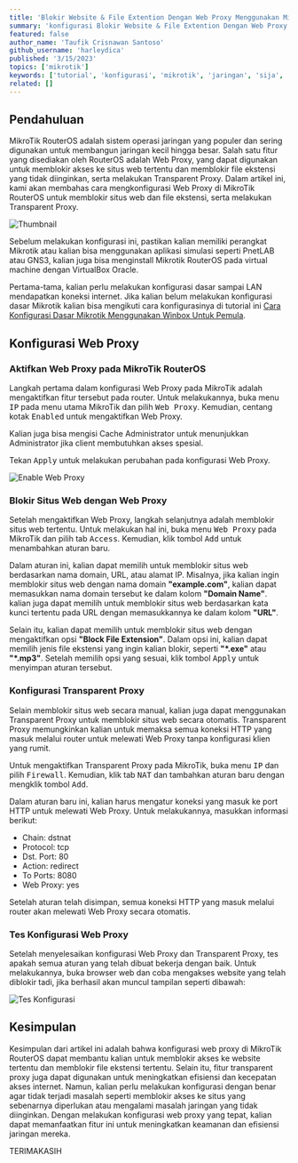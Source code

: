 ```yaml
---
title: 'Blokir Website & File Extention Dengan Web Proxy Menggunakan Mikrotik'
summary: 'konfigurasi Blokir Website & File Extention Dengan Web Proxy Menggunakan Mikrotik, bagi kalian yang belum pernah mencoba konfigurasi ini bisa mengikuti tutorial ini sampai selesai😉'
featured: false
author_name: 'Taufik Crisnawan Santoso'
github_username: 'harleydica'
published: '3/15/2023'
topics: ['mikrotik']
keywords: ['tutorial', 'konfigurasi', 'mikrotik', 'jaringan', 'sija', 'tkj']
related: []
---
```


## Pendahuluan

MikroTik RouterOS adalah sistem operasi jaringan yang populer dan sering digunakan untuk membangun jaringan kecil hingga besar. Salah satu fitur yang disediakan oleh RouterOS adalah Web Proxy, yang dapat digunakan untuk memblokir akses ke situs web tertentu dan memblokir file ekstensi yang tidak diinginkan, serta melakukan Transparent Proxy. Dalam artikel ini, kami akan membahas cara mengkonfigurasi Web Proxy di MikroTik RouterOS untuk memblokir situs web dan file ekstensi, serta melakukan Transparent Proxy.

![Thumbnail](https://ik.imagekit.io/taufik/blog/web-proxy-mikrotik/thumbnail.png 'Thumbnail')

Sebelum melakukan konfigurasi ini, pastikan kalian memiliki perangkat Mikrotik atau kalian bisa menggunakan aplikasi simulasi seperti PnetLAB atau GNS3, kalian juga bisa menginstall Mikrotik RouterOS pada virtual machine dengan VirtualBox Oracle.

Pertama-tama, kalian perlu melakukan konfigurasi dasar sampai LAN mendapatkan koneksi internet. Jika kalian belum melakukan konfigurasi dasar Mikrotik kalian bisa mengikuti cara konfigurasinya di tutorial ini [Cara Konfigurasi Dasar Mikrotik Menggunakan Winbox Untuk Pemula](https://taufikcrisnawan.dev/blog/konfigurasi-dasar-mikrotik).

## Konfigurasi Web Proxy

### Aktifkan Web Proxy pada MikroTik RouterOS

Langkah pertama dalam konfigurasi Web Proxy pada MikroTik adalah mengaktifkan fitur tersebut pada router. Untuk melakukannya, buka menu <Kbd>IP</Kbd> pada menu utama MikroTik dan pilih <Kbd>Web Proxy</Kbd>. Kemudian, centang kotak <Kbd>Enabled</Kbd> untuk mengaktifkan Web Proxy.

Kalian juga bisa mengisi Cache Administrator untuk menunjukkan Administrator jika client membutuhkan akses spesial.

Tekan <Kbd>Apply</Kbd> untuk melakukan perubahan pada konfigurasi Web Proxy.

![Enable Web Proxy](https://ik.imagekit.io/taufik/blog/web-proxy-mikrotik/enable-web-proxy.png 'Enable Web Proxy')

### Blokir Situs Web dengan Web Proxy

Setelah mengaktifkan Web Proxy, langkah selanjutnya adalah memblokir situs web tertentu. Untuk melakukan hal ini, buka menu <Kbd>Web Proxy</Kbd> pada MikroTik dan pilih tab <Kbd>Access</Kbd>. Kemudian, klik tombol <Kbd>Add</Kbd> untuk menambahkan aturan baru.

Dalam aturan ini, kalian dapat memilih untuk memblokir situs web berdasarkan nama domain, URL, atau alamat IP. Misalnya, jika kalian ingin memblokir situs web dengan nama domain **"example.com"**, kalian dapat memasukkan nama domain tersebut ke dalam kolom **"Domain Name"**. kalian juga dapat memilih untuk memblokir situs web berdasarkan kata kunci tertentu pada URL dengan memasukkannya ke dalam kolom **"URL"**.

Selain itu, kalian dapat memilih untuk memblokir situs web dengan mengaktifkan opsi **"Block File Extension"**. Dalam opsi ini, kalian dapat memilih jenis file ekstensi yang ingin kalian blokir, seperti **"\*.exe"** atau **"\*.mp3"**. Setelah memilih opsi yang sesuai, klik tombol <Kbd>Apply</Kbd> untuk menyimpan aturan tersebut.

### Konfigurasi Transparent Proxy

Selain memblokir situs web secara manual, kalian juga dapat menggunakan Transparent Proxy untuk memblokir situs web secara otomatis. Transparent Proxy memungkinkan kalian untuk memaksa semua koneksi HTTP yang masuk melalui router untuk melewati Web Proxy tanpa konfigurasi klien yang rumit.

Untuk mengaktifkan Transparent Proxy pada MikroTik, buka menu <Kbd>IP</Kbd> dan pilih <Kbd>Firewall</Kbd>. Kemudian, klik tab <Kbd>NAT</Kbd> dan tambahkan aturan baru dengan mengklik tombol <Kbd>Add</Kbd>.

Dalam aturan baru ini, kalian harus mengatur koneksi yang masuk ke port HTTP untuk melewati Web Proxy. Untuk melakukannya, masukkan informasi berikut:

- Chain: dstnat
- Protocol: tcp
- Dst. Port: 80
- Action: redirect
- To Ports: 8080
- Web Proxy: yes

Setelah aturan telah disimpan, semua koneksi HTTP yang masuk melalui router akan melewati Web Proxy secara otomatis.

### Tes Konfigurasi Web Proxy

Setelah menyelesaikan konfigurasi Web Proxy dan Transparent Proxy, tes apakah semua aturan yang telah dibuat bekerja dengan baik. Untuk melakukannya, buka browser web dan coba mengakses website yang telah diblokir tadi, jika berhasil akan muncul tampilan seperti dibawah:

![Tes Konfigurasi](https://ik.imagekit.io/taufik/blog/web-proxy-mikrotik/tes.png 'Tes Konfigurasi')

## Kesimpulan

Kesimpulan dari artikel ini adalah bahwa konfigurasi web proxy di MikroTik RouterOS dapat membantu kalian untuk memblokir akses ke website tertentu dan memblokir file ekstensi tertentu. Selain itu, fitur transparent proxy juga dapat digunakan untuk meningkatkan efisiensi dan kecepatan akses internet. Namun, kalian perlu melakukan konfigurasi dengan benar agar tidak terjadi masalah seperti memblokir akses ke situs yang sebenarnya diperlukan atau mengalami masalah jaringan yang tidak diinginkan. Dengan melakukan konfigurasi web proxy yang tepat, kalian dapat memanfaatkan fitur ini untuk meningkatkan keamanan dan efisiensi jaringan mereka.

<Callout icon='👋' type='info'>
  TERIMAKASIH
</Callout>